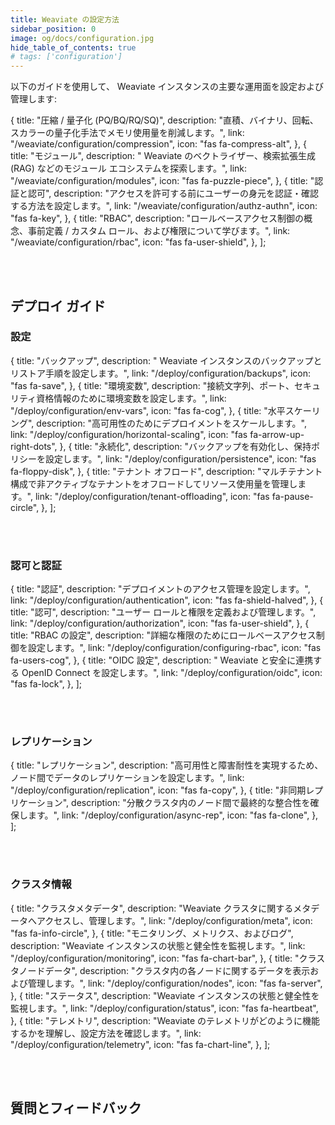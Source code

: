 ```yaml
---
title: Weaviate の設定方法
sidebar_position: 0
image: og/docs/configuration.jpg
hide_table_of_contents: true
# tags: ['configuration']
---
```


以下のガイドを使用して、 Weaviate インスタンスの主要な運用面を設定および管理します:


  {
    title: "圧縮 / 量子化 (PQ/BQ/RQ/SQ)",
    description:
      "直積、バイナリ、回転、スカラーの量子化手法でメモリ使用量を削減します。",
    link: "/weaviate/configuration/compression",
    icon: "fas fa-compress-alt",
  },
  {
    title: "モジュール",
    description:
      " Weaviate のベクトライザー、検索拡張生成 (RAG) などのモジュール エコシステムを探索します。",
    link: "/weaviate/configuration/modules",
    icon: "fas fa-puzzle-piece",
  },
  {
    title: "認証と認可",
    description:
      "アクセスを許可する前にユーザーの身元を認証・確認する方法を設定します。",
    link: "/weaviate/configuration/authz-authn",
    icon: "fas fa-key",
  },
  {
    title: "RBAC",
    description:
      "ロールベースアクセス制御の概念、事前定義 / カスタム ロール、および権限について学びます。",
    link: "/weaviate/configuration/rbac",
    icon: "fas fa-user-shield",
  },
];

<br />
<CardsSection items={configOpsData} />
<br />

## デプロイ ガイド

### 設定

  {
    title: "バックアップ",
    description:
      " Weaviate インスタンスのバックアップとリストア手順を設定します。",
    link: "/deploy/configuration/backups",
    icon: "fas fa-save",
  },
  {
    title: "環境変数",
    description:
      "接続文字列、ポート、セキュリティ資格情報のために環境変数を設定します。",
    link: "/deploy/configuration/env-vars",
    icon: "fas fa-cog",
  },
  {
    title: "水平スケーリング",
    description: "高可用性のためにデプロイメントをスケールします。",
    link: "/deploy/configuration/horizontal-scaling",
    icon: "fas fa-arrow-up-right-dots",
  },
  {
    title: "永続化",
    description: "バックアップを有効化し、保持ポリシーを設定します。",
    link: "/deploy/configuration/persistence",
    icon: "fas fa-floppy-disk",
  },
  {
    title: "テナント オフロード",
    description:
      "マルチテナント構成で非アクティブなテナントをオフロードしてリソース使用量を管理します。",
    link: "/deploy/configuration/tenant-offloading",
    icon: "fas fa-pause-circle",
  },
];

<br />
<CardsSection items={configurationData} />
<br />

### 認可と認証

  {
    title: "認証",
    description: "デプロイメントのアクセス管理を設定します。",
    link: "/deploy/configuration/authentication",
    icon: "fas fa-shield-halved",
  },
  {
    title: "認可",
    description: "ユーザー ロールと権限を定義および管理します。",
    link: "/deploy/configuration/authorization",
    icon: "fas fa-user-shield",
  },
  {
    title: "RBAC の設定",
    description:
      "詳細な権限のためにロールベースアクセス制御を設定します。",
    link: "/deploy/configuration/configuring-rbac",
    icon: "fas fa-users-cog",
  },
  {
    title: "OIDC 設定",
    description:
      " Weaviate と安全に連携する OpenID Connect を設定します。",
    link: "/deploy/configuration/oidc",
    icon: "fas fa-lock",
  },
];

<br />
<CardsSection items={authData} />
<br />


### レプリケーション

  {
    title: "レプリケーション",
    description:
      "高可用性と障害耐性を実現するため、ノード間でデータのレプリケーションを設定します。",
    link: "/deploy/configuration/replication",
    icon: "fas fa-copy",
  },
  {
    title: "非同期レプリケーション",
    description:
      "分散クラスタ内のノード間で最終的な整合性を確保します。",
    link: "/deploy/configuration/async-rep",
    icon: "fas fa-clone",
  },
];

<br />
<CardsSection items={replicationData} />
<br />

### クラスタ情報

  {
    title: "クラスタメタデータ",
    description: "Weaviate クラスタに関するメタデータへアクセスし、管理します。",
    link: "/deploy/configuration/meta",
    icon: "fas fa-info-circle",
  },
  {
    title: "モニタリング、メトリクス、およびログ",
    description: "Weaviate インスタンスの状態と健全性を監視します。",
    link: "/deploy/configuration/monitoring",
    icon: "fas fa-chart-bar",
  },
  {
    title: "クラスタノードデータ",
    description: "クラスタ内の各ノードに関するデータを表示および管理します。",
    link: "/deploy/configuration/nodes",
    icon: "fas fa-server",
  },
  {
    title: "ステータス",
    description: "Weaviate インスタンスの状態と健全性を監視します。",
    link: "/deploy/configuration/status",
    icon: "fas fa-heartbeat",
  },
  {
    title: "テレメトリ",
    description:
      "Weaviate のテレメトリがどのように機能するかを理解し、設定方法を確認します。",
    link: "/deploy/configuration/telemetry",
    icon: "fas fa-chart-line",
  },
];

<br />
<CardsSection items={clusterInfoData} />
<br />

## 質問とフィードバック


<DocsFeedback />


